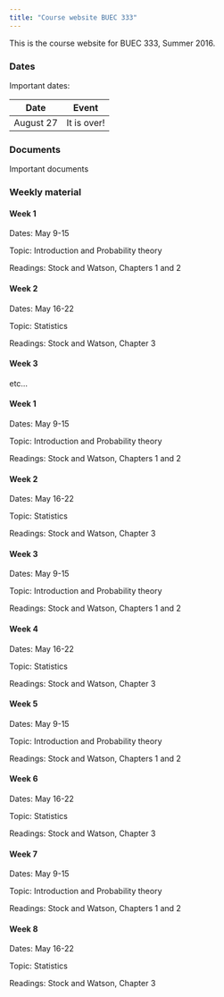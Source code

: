 ```yaml
---
title: "Course website BUEC 333"
---
```


This is the course website for BUEC 333, Summer 2016.

### Dates

Important dates:

Date         | Event
-------------| ---------
August 27    | It is over!

### Documents

Important documents

### Weekly material {.tabset .tabset-pills}

#### Week 1

Dates: May 9-15

Topic: Introduction and Probability theory

Readings: Stock and Watson, Chapters 1 and 2

#### Week 2

Dates: May 16-22

Topic: Statistics

Readings: Stock and Watson, Chapter 3

#### Week 3

etc... 

#### Week 1

Dates: May 9-15

Topic: Introduction and Probability theory

Readings: Stock and Watson, Chapters 1 and 2

#### Week 2

Dates: May 16-22

Topic: Statistics

Readings: Stock and Watson, Chapter 3

#### Week 3

Dates: May 9-15

Topic: Introduction and Probability theory

Readings: Stock and Watson, Chapters 1 and 2

#### Week 4

Dates: May 16-22

Topic: Statistics

Readings: Stock and Watson, Chapter 3

#### Week 5

Dates: May 9-15

Topic: Introduction and Probability theory

Readings: Stock and Watson, Chapters 1 and 2

#### Week 6

Dates: May 16-22

Topic: Statistics

Readings: Stock and Watson, Chapter 3

#### Week 7

Dates: May 9-15

Topic: Introduction and Probability theory

Readings: Stock and Watson, Chapters 1 and 2

#### Week 8

Dates: May 16-22

Topic: Statistics

Readings: Stock and Watson, Chapter 3
